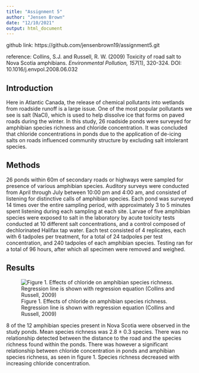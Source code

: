 ```yaml
---
title: "Assignment 5"
author: "Jensen Brown"
date: "12/10/2021"
output: html_document
---
```


github link: https://github.com/jensenbrown19/assignment5.git

reference: Collins, S.J. and Russell, R. W. (2009) Toxicity of road salt to Nova Scotia amphibians. *Environmental Pollution, 157*(1), 320-324. DOI: 10.1016/j.envpol.2008.06.032

## Introduction

  Here in Atlantic Canada, the release of chemical pollutants into wetlands from roadside runoff is a large issue. One of the most popular pollutants we see is salt (NaCl), which is used to help dissolve ice that forms on paved roads during the winter. In this study, 26 roadside ponds were surveyed for amphibian species richness and chloride concentration. It was concluded that chloride concentrations in ponds due to the application of de-icing salts on roads influenced community structure by excluding salt intolerant species.
  
## Methods

  26 ponds within 60m of secondary roads or highways were sampled for presence of various amphibian species. Auditory surveys were conducted from April through July between 10:00 pm and 4:00 am, and consisted of listening for distinctive calls of amphibian species. Each pond was surveyed 14 times over the entire sampling period, with approximately 3 to 5 minutes spent listening during each sampling at each site.
  Larvae of five amphibian species were exposed to salt in the laboratory by acute toxicity tests conducted at 10 different salt concentrations, and a control composed of dechlorinated Halifax tap water. Each test consisted of 4 replicates, each with 6 tadpoles per treatment, for a total of 24 tadpoles per test concentration, and 240 tadpoles of each amphibian species. Testing ran for a total of 96 hours, after which all specimen were removed and weighed.
  
## Results

![Figure 1. Effects of chloride on amphibian species richness. Regression line is shown with regression equation (Collins and Russell, 2009)](figure1.jpg)

  8 of the 12 amphibian species present in Nova Scotia were observed in the study ponds. Mean species richness was 2.8 ± 0.3 species. There was no relationship detected between the distance to the road and the species richness found within the ponds. There was however a significant relationship between chloride concentration in ponds and amphibian species richness, as seen in figure 1. Species richness decreased with increasing chloride concentration. 